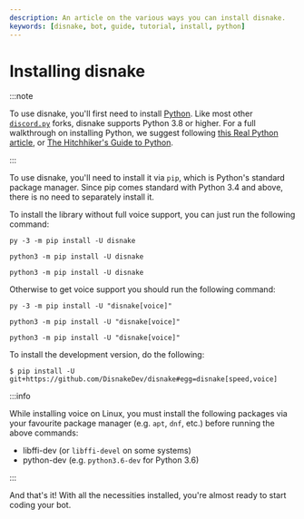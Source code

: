 ```yaml
---
description: An article on the various ways you can install disnake.
keywords: [disnake, bot, guide, tutorial, install, python]
---
```


# Installing disnake

<!-- Imports for content tabs -->

:::note

To use disnake, you'll first need to install [Python][python]. Like most other [`discord.py`](https://discordpy.readthedocs.io/en/latest) forks, disnake supports Python 3.8 or higher. For a full walkthrough on installing Python, we suggest following [this Real Python article](https://realpython.com/installing-python/), or [The Hitchhiker's Guide to Python](https://docs.python-guide.org/starting/installation/).

:::

To use disnake, you'll need to install it via `pip`, which is Python's standard package manager. Since pip comes
standard with Python 3.4 and above, there is no need to separately install it.

To install the library without full voice support, you can just run the following command:

<Tabs groupId="operating-systems">
<TabItem value="windows" label="Windows">

```
py -3 -m pip install -U disnake
```

</TabItem>
<TabItem value="macos" label="macOS">

```
python3 -m pip install -U disnake
```

</TabItem>
<TabItem value="linux" label="Linux">

```
python3 -m pip install -U disnake
```

</TabItem>
</Tabs>

Otherwise to get voice support you should run the following command:

<Tabs groupId="operating-systems">
<TabItem value="windows" label="Windows">

```
py -3 -m pip install -U "disnake[voice]"
```

</TabItem>
<TabItem value="macos" label="macOS">

```
python3 -m pip install -U "disnake[voice]"
```

</TabItem>
<TabItem value="linux" label="Linux">

```
python3 -m pip install -U "disnake[voice]"
```

</TabItem>
</Tabs>

To install the development version, do the following:

```
$ pip install -U git+https://github.com/DisnakeDev/disnake#egg=disnake[speed,voice]
```

:::info

While installing voice on Linux, you must install the following packages via your favourite package manager (e.g. `apt`, `dnf`, etc.) before running the above commands:

- libffi-dev (or `libffi-devel` on some systems)
- python-dev (e.g. `python3.6-dev` for Python 3.6)

:::

And that's it! With all the necessities installed, you're almost ready to start coding your bot.

[python]: https://www.python.org/downloads/
[brew]: https://brew.sh/
[opensource-linux]: https://opensource.com/article/20/4/install-python-linux
